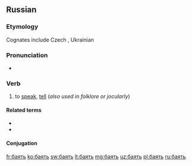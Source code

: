 ==Russian==

===Etymology===
Cognates include Czech {{term|bájit||to tell tales|lang=cs}}, Ukrainian {{term|ба́яти||to talk (folklore)|lang=uk}}

===Pronunciation===
* {{ru-IPA|ба́ять}}

===Verb===
{{ru-verb|ба́ять|impf}}

# {{context|archaic|lang=ru}} to [[speak]], [[tell]] (''also used in folklore or jocularly'')

====Related terms====
* {{l|ru|ба́йка}}
* {{l|ru|Кот-Баю́н}}

====Conjugation====
{{ru-conj-6a|impf-intr|ба́}}

[[fr:баять]]
[[ko:баять]]
[[sw:баять]]
[[lt:баять]]
[[mg:баять]]
[[uz:баять]]
[[pl:баять]]
[[ru:баять]]